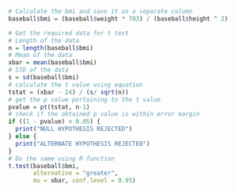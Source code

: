 ```r
# Calculate the bmi and save it as a separate column
baseball$bmi = (baseball$weight * 703) / (baseball$height ^ 2)

# Get the required data for t test
# Length of the data 
n = length(baseball$bmi)
# Mean of the data
xbar = mean(baseball$bmi)
# STD of the data
s = sd(baseball$bmi)
# calculate the t value using equation
tstat = (xbar - 24) / (s/ sqrt(n))
# get the p value pertaining to the t value
pvalue = pt(tstat, n-1)
# check if the obtained p value is within error margin
if ((1 - pvalue) < 0.05) {
  print("NULL HYPOTHESIS REJECTED")
} else {
  print("ALTERNATE HYPOTHESIS REJECTED")
}
# Do the same using R function
t.test(baseball$bmi,
       alternative = "greater",
       mu = xbar, conf.level = 0.95)
```

